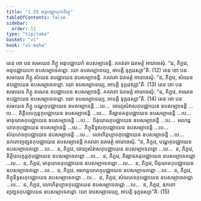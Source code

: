 ```yaml
---
title: "1.55 អនុបជ្ឈាយកាទិវត្ថុ"
tableOfContents: false
sidebar:
  order: 51
type: "tipitaka"
basket: "vi"
book: "vi-maha"
---
```



<DynamicBreadcrumb />

<Division number="117" book="vi-maha">

<Paragraph number="491" book="vi-maha">
តេន ខោ បន សមយេន ភិក្ខូ អនុបជ្ឈាយកំ ឧបសម្បាទេន្តិ. ភគវតោ ឯតមត្ថំ អារោចេសុំ. “ន, ភិក្ខវេ, អនុបជ្ឈាយកោ ឧបសម្បាទេតព្ពោ. យោ ឧបសម្បាទេយ្យ, អាបត្តិ ទុក្កដស្សា”តិ. (12)
</Paragraph>

<Paragraph number="492" book="vi-maha">
តេន ខោ បន សមយេន ភិក្ខូ សំឃេន ឧបជ្ឈាយេន ឧបសម្បាទេន្តិ. ភគវតោ ឯតមត្ថំ អារោចេសុំ. “ន, ភិក្ខវេ, សំឃេន ឧបជ្ឈាយេន ឧបសម្បាទេតព្ពោ. យោ ឧបសម្បាទេយ្យ, អាបត្តិ ទុក្កដស្សា”តិ. (13)
</Paragraph>

<Paragraph number="493" book="vi-maha">
តេន ខោ បន សមយេន ភិក្ខូ គណេន ឧបជ្ឈាយេន ឧបសម្បាទេន្តិ. ភគវតោ ឯតមត្ថំ អារោចេសុំ. “ន, ភិក្ខវេ, គណេន ឧបជ្ឈាយេន ឧបសម្បាទេតព្ពោ. យោ ឧបសម្បាទេយ្យ, អាបត្តិ ទុក្កដស្សា”តិ. (14)
</Paragraph>

<Paragraph number="494" book="vi-maha">
តេន ខោ បន សមយេន ភិក្ខូ បណ្ឌកុបជ្ឈាយេន ឧបសម្បាទេន្តិ …បេ…  ថេយ្យសំវាសកុបជ្ឈាយេន ឧបសម្បាទេន្តិ …បេ…  តិត្ថិយបក្កន្តកុបជ្ឈាយេន ឧបសម្បាទេន្តិ …បេ…  តិរច្ឆានគតុបជ្ឈាយេន ឧបសម្បាទេន្តិ …បេ…  មាតុឃាតកុបជ្ឈាយេន ឧបសម្បាទេន្តិ …បេ…  បិតុឃាតកុបជ្ឈាយេន ឧបសម្បាទេន្តិ …បេ…  អរហន្តឃាតកុបជ្ឈាយេន ឧបសម្បាទេន្តិ …បេ…  ភិក្ខុនិទូសកុបជ្ឈាយេន ឧបសម្បាទេន្តិ …បេ…  សំឃភេទកុបជ្ឈាយេន ឧបសម្បាទេន្តិ …បេ…  លោហិតុប្បាទកុបជ្ឈាយេន ឧបសម្បាទេន្តិ …បេ…  ឧភតោព្យញ្ជនកុបជ្ឈាយេន ឧបសម្បាទេន្តិ ភគវតោ ឯតមត្ថំ អារោចេសុំ. “ន, ភិក្ខវេ, បណ្ឌកុបជ្ឈាយេន ឧបសម្បាទេតព្ពោ …បេ…  ន, ភិក្ខវេ, ថេយ្យសំវាសកុបជ្ឈាយេន ឧបសម្បាទេតព្ពោ …បេ…  ន, ភិក្ខវេ, តិត្ថិយបក្កន្តកុបជ្ឈាយេន ឧបសម្បាទេតព្ពោ …បេ…  ន, ភិក្ខវេ, តិរច្ឆានគតុបជ្ឈាយេន ឧបសម្បាទេតព្ពោ …បេ…  ន, ភិក្ខវេ, មាតុឃាតកុបជ្ឈាយេន ឧបសម្បាទេតព្ពោ …បេ…  ន, ភិក្ខវេ, បិតុឃាតកុបជ្ឈាយេន ឧបសម្បាទេតព្ពោ …បេ…  ន, ភិក្ខវេ, អរហន្តឃាតកុបជ្ឈាយេន ឧបសម្បាទេតព្ពោ …បេ…  ន, ភិក្ខវេ, ភិក្ខុនិទូសកុបជ្ឈាយេន ឧបសម្បាទេតព្ពោ …បេ…  ន, ភិក្ខវេ, សំឃភេទកុបជ្ឈាយេន ឧបសម្បាទេតព្ពោ …បេ…  ន, ភិក្ខវេ, លោហិតុប្បាទកុបជ្ឈាយេន ឧបសម្បាទេតព្ពោ …បេ…  ន, ភិក្ខវេ, ឧភតោព្យញ្ជនកុបជ្ឈាយេន ឧបសម្បាទេតព្ពោ. យោ ឧបសម្បាទេយ្យ, អាបត្តិ ទុក្កដស្សា”តិ. (15)
</Paragraph>
</Division>